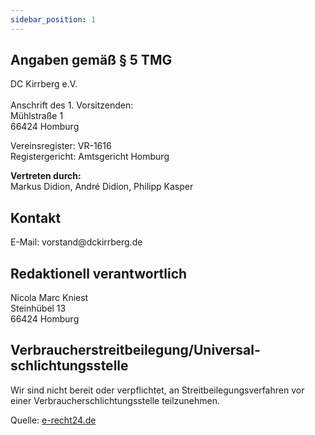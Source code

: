 ```yaml
---
sidebar_position: 1
---
```


<h2>Angaben gem&auml;&szlig; &sect; 5 TMG</h2>
<p>DC Kirrberg e.V. <br /><br />
Anschrift des 1. Vorsitzenden:<br />
Mühlstra&szlig;e 1<br />
66424 Homburg</p>

<p>Vereinsregister: VR-1616 <br />
Registergericht: Amtsgericht Homburg</p>

<p><strong>Vertreten durch:</strong><br />
Markus Didion, Andr&eacute; Didion, Philipp Kasper</p>

<h2>Kontakt</h2>
<p>E-Mail: vorstand@dckirrberg.de</p>

<h2>Redaktionell verantwortlich</h2>
<p>Nicola Marc Kniest<br />
Steinh&uuml;bel 13<br />
66424 Homburg</p>

<h2>Verbraucher&shy;streit&shy;beilegung/Universal&shy;schlichtungs&shy;stelle</h2>
<p>Wir sind nicht bereit oder verpflichtet, an Streitbeilegungsverfahren vor einer Verbraucherschlichtungsstelle teilzunehmen.</p>

<p>Quelle: <a href="https://www.e-recht24.de">e-recht24.de</a></p>